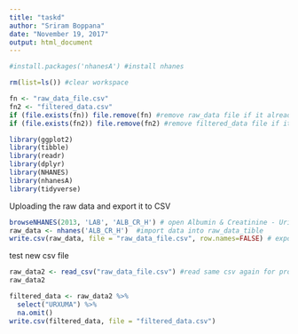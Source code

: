 ---
title: "taskd"
author: "Sriram Boppana"
date: "November 19, 2017"
output: html_document
---


```{r install nhanesA}
#install.packages('nhanesA') #install nhanes
```

```{r Setup}
rm(list=ls()) #clear workspace

fn <- "raw_data_file.csv"
fn2 <- "filtered_data.csv"
if (file.exists(fn)) file.remove(fn) #remove raw_data file if it already exists (raw_data_file is the export from R to csv of nhanes dataset )
if (file.exists(fn2)) file.remove(fn2) #remove filtered_data file if it already exists (filtered_data is the export from R to csv of nhanes dataset )

library(ggplot2)
library(tibble)
library(readr)
library(dplyr)
library(NHANES)
library(nhanesA)
library(tidyverse)
```

Uploading the raw data and export it to CSV
```{r Raw data}
browseNHANES(2013, 'LAB', 'ALB_CR_H') # open Albumin & Creatinine - Urine (ALB_CR_H) weblink
raw_data <- nhanes('ALB_CR_H')  #import data into raw_data_tible
write.csv(raw_data, file = "raw_data_file.csv", row.names=FALSE) # export to csv file
```

test new csv file
```{r upload raw data again}
raw_data2 <- read_csv("raw_data_file.csv") #read same csv again for proof that the original csv was exported properly
raw_data2
```

```{r filter data}

filtered_data <- raw_data2 %>%
  select("URXUMA") %>%
  na.omit()
write.csv(filtered_data, file = "filtered_data.csv")
```

